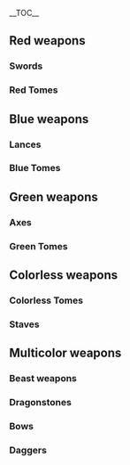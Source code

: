 {{About|a complete list of weapons split by weapon type|a complete list of weapons not sorted by type|Weapons (Full)|a complete list of only unique weapons, with wielders, sorted by type|Unique Weapons}}{{Hatnote|''Some weapons can be upgraded or evolved using the [[Weapon Refinery]], for a complete list of these weapons, see [[List of Upgradable Weapons]] or [[List of Evolving Weapons]].''}}
__TOC__
==Red weapons==
===Swords===
{{Main|:Category:Swords}}
{{Weapons List|weaponType=Sword}}
===Red Tomes===
{{Main|:Category:Red Tomes}}
{{Weapons List|weaponType=Red Tome}}
==Blue weapons==
===Lances===
{{Main|:Category:Lances}}
{{Weapons List|weaponType=Lance}}
===Blue Tomes===
{{Main|:Category:Blue Tomes}}
{{Weapons List|weaponType=Blue Tome}}
==Green weapons==
===Axes===
{{Main|:Category:Axes}}
{{Weapons List|weaponType=Axe}}

===Green Tomes===
{{Main|:Category:Green Tomes}}
{{Weapons List|weaponType=Green Tome}}
==Colorless weapons==
===Colorless Tomes===
{{Main|:Category:Colorless Tomes}}
{{Weapons List|weaponType=Colorless Tome}}
===Staves===
{{Main|:Category:Staves}}
{{Weapons List|weaponType=Staff}}

==Multicolor weapons==
===Beast weapons===
{{Main|:Category:Beast weapons}}
{{Weapons List|weaponType=Beast}}
===Dragonstones===
{{Main|:Category:Dragonstones}}
{{Weapons List|weaponType=Dragonstone}}
===Bows===
{{Main|:Category:Bows}}
{{Weapons List|weaponType=Bow}}
===Daggers===
{{Main|:Category:Daggers}}
{{Weapons List|weaponType=Dagger}}
{{Skills Navbox}}